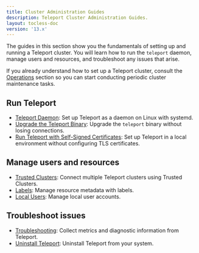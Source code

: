 ```yaml
---
title: Cluster Administration Guides
description: Teleport Cluster Administration Guides.
layout: tocless-doc
version: '13.x'
---
```


The guides in this section show you the fundamentals of setting up and running a
Teleport cluster. You will learn how to run the `teleport` daemon, manage users
and resources, and troubleshoot any issues that arise.

If you already understand how to set up a Teleport cluster, consult the
[Operations](/docs/ver/13.x/management/operations) section so you can start conducting periodic
cluster maintenance tasks.

## Run Teleport

- [Teleport Daemon](/docs/ver/13.x/management/admin/daemon): Set up Teleport as a daemon on Linux with systemd.
- [Upgrade the Teleport Binary](/docs/ver/13.x/management/admin/upgrading-the-teleport-binary): Upgrade the `teleport` binary without losing connections.
- [Run Teleport with Self-Signed Certificates](/docs/ver/13.x/management/admin/self-signed-certs): Set up Teleport in a local
  environment without configuring TLS certificates.

## Manage users and resources

- [Trusted Clusters](/docs/ver/13.x/management/admin/trustedclusters): Connect multiple Teleport clusters using Trusted Clusters.
- [Labels](/docs/ver/13.x/management/admin/labels): Manage resource metadata with labels.
- [Local Users](/docs/ver/13.x/management/admin/users): Manage local user accounts.

## Troubleshoot issues

- [Troubleshooting](/docs/ver/13.x/management/admin/troubleshooting): Collect metrics and diagnostic information from Teleport.
- [Uninstall Teleport](/docs/ver/13.x/management/admin/uninstall-teleport): Uninstall Teleport from your system.
